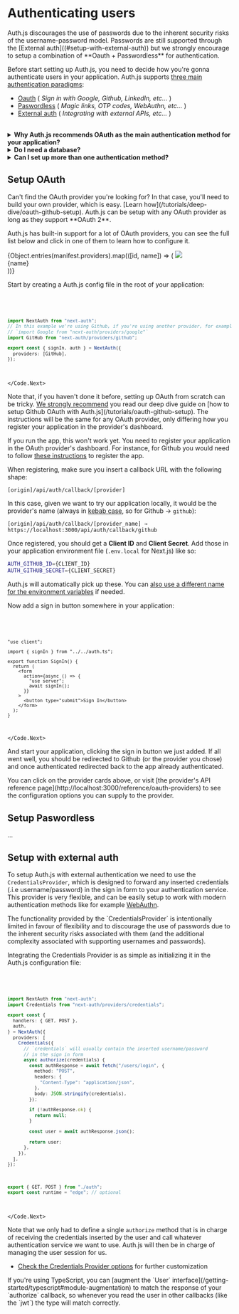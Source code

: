 
# Authenticating users

<Callout>
  Auth.js discourages the use of passwords due to the inherent security risks of
  the username-password model. Passwords are still supported through the
  [External auth]((#setup-with-external-auth)) but we strongly encourage to
  setup a combination of **Oauth + Passwordless** for authentication.
</Callout>

Before start setting up Auth.js, you need to decide how you're gonna authenticate users in your application. Auth.js supports <u>three main authentication paradigms</u>:

- [Oauth](#setup-oauth) ( _Sign in with Google, Github, LinkedIn, etc..._ )
- [Paswordless](#setup-paswordless) ( _Magic links, OTP codes, WebAuthn, etc..._ )
- [External auth](#setup-with-external-auth) ( _Integrating with external APIs, etc..._ )

<br />

<details>
<summary>
<b>Why Auth.js recommends OAuth as the main authentication method for your application?</b>
</summary>

OAuth providers spend significant amounts of money, time, and engineering effort to build abuse detection ( _bot-protection, rate-limiting_ ), password management ( _password reset, credential stuffing, rotation_ ), data security ( _encryption/salting, strength validation_ ), and much more. It is likely that your application would benefit from leveraging these battle-tested solutions rather than try to rebuild them from scratch.

</details>
<details>
<summary>
<b>Do I need a database?</b>
</summary>

Auth.js by default uses [JSON Web Tokens](https://jwt.io/) for saving the user's session so you don't need to setup a database for authenticating users ( _all our JWT tokens are encrypted by default with A256GCM_ ). However, if you want to set up a database, you can use one of our official database adapters or create your own. The database will be used <u>to persist the user's session</u>. You can force the usage of JWT when using a database through the configuration options.

</details>
<details>
<summary>
<b>Can I set up more than one authentication method?</b>
</summary>

OAuth providers spend significant amounts of money, time, and engineering effort to build abuse detection ( _bot-protection, rate-limiting_ ), password management ( _password reset, credential stuffing, rotation_ ), data security ( _encryption/salting, strength validation_ ), and much more. It is likely that your application would benefit from leveraging these battle-tested solutions rather than try to rebuild them from scratch.

</details>

## Setup OAuth

<Callout type="info">
  Can't find the OAuth provider you're looking for? In that case, you'll need to
  build your own provider, which is easy. [Learn
  how](/tutorials/deep-dive/oauth-github-setup). Auth.js can be setup with any
  OAuth provider as long as they support **OAuth 2**.
</Callout>

Auth.js has built-in support for a lot of OAuth providers, you can see the full list below and click in one of them to learn how to configure it.

<ListDisclosure limit={8}>
  {Object.entries(manifest.providers).map(([id, name]) => (
    <Link
      href={`/reference/oauth-providers/${id}`}
      key={name}
      className="p-4 border border-solid border-slate-200 rounded-lg flex flex-col items-center justify-between w-36 shadow-lg h-32"
    >
      <img src={`/img/providers/${id}.svg`} className="w-11 mt-2" />
      <div class="text-sm text-center">{name}</div>
    </Link>
  ))}
</ListDisclosure>

Start by creating a Auth.js config file in the root of your application:

<Code>
<Code.Next>

```ts filename="./auth.ts"
import NextAuth from "next-auth";
// In this example we're using Github, if you're using another provider, for example, like Google, it'll be:
// `import Google from "next-auth/providers/google"`
import GitHub from "next-auth/providers/github";

export const { signIn, auth } = NextAuth({
  providers: [GitHub],
});
```

</Code.Next>
</Code>

<Callout type="warning">
  Note that, if you haven't done it before, setting up OAuth from scratch can be
  tricky. <u>We strongly recommend</u> you read our deep dive guide on [how to
  setup Github OAuth with Auth.js](/tutorials/oauth-github-setup). The
  instructions will be the same for any OAuth provider, only differing how you
  register your application in the provider's dashboard.
</Callout>

If you run the app, this won't work yet. You need to register your application in the OAuth provider's dashboard. For instance, for Github you would need to follow [these instructions](https://docs.github.com/en/apps/oauth-apps/building-oauth-apps/creating-an-oauth-app) to register the app.

When registering, make sure you insert a callback URL with the following shape:

```
[origin]/api/auth/callback/[provider]
```

In this case, given we want to try our application locally, it would be the provider's name (always in [kebab case](https://www.theserverside.com/definition/Kebab-case), so for Github → `github`):

```
[origin]/api/auth/callback/[provider_name] → https://localhost:3000/api/auth/callback/github
```

Once registered, you should get a **Client ID** and **Client Secret**. Add those in your application environment file (`.env.local` for Next.js) like so:

```bash filename=".env.local"
AUTH_GITHUB_ID={CLIENT_ID}
AUTH_GITHUB_SECRET={CLIENT_SECRET}
```

Auth.js will automatically pick up these. You can [also use a different name for the environment variables](/concepts/environment-variables#oauth-variables) if needed.

Now add a sign in button somewhere in your application:

<Code>
<Code.Next>

```tsx filename="./components/sign-in.tsx"
"use client";

import { signIn } from "../../auth.ts";

export function SignIn() {
  return (
    <form
      action={async () => {
        "use server";
        await signIn();
      }}
    >
      <button type="submit">Sign In</button>
    </form>
  );
}
```

</Code.Next>
</Code>

And start your application, clicking the sign in button we just added. If all went well, you should be redirected to Github (or the provider you chose) and once authenticated redirected back to the app already authenticated.

<Callout type="info">
  You can click on the provider cards above, or visit [the provider's API
  reference page](http://localhost:3000/reference/oauth-providers) to see the
  configuration options you can supply to the provider.
</Callout>

## Setup Paswordless

...

## Setup with external auth

To setup Auth.js with external authentication we need to use the `CredentialsProvider`, which is designed to forward any inserted credentials (.i.e username/password) in the sign in form to your authentication service. This provider is very flexible, and can be easily setup to work with modern authentication methods like for example [WebAuthn](https://webauthn.io/).

<Callout type="warning">
  The functionality provided by the `CredentialsProvider` is intentionally
  limited in favour of flexibility and to discourage the use of passwords due to
  the inherent security risks associated with them (and the additional
  complexity associated with supporting usernames and passwords).
</Callout>

Integrating the Credentials Provider is as simple as initializing it in the Auth.js configuration file:

<Code>
<Code.Next>

```ts filename="./auth.ts"
import NextAuth from "next-auth";
import Credentials from "next-auth/providers/credentials";

export const {
  handlers: { GET, POST },
  auth,
} = NextAuth({
  providers: [
    Credentials({
      // `credentials` will usually contain the inserted username/password
      // in the sign in form
      async authorize(credentials) {
        const authResponse = await fetch("/users/login", {
          method: "POST",
          headers: {
            "Content-Type": "application/json",
          },
          body: JSON.stringify(credentials),
        });

        if (!authResponse.ok) {
          return null;
        }

        const user = await authResponse.json();

        return user;
      },
    }),
  ],
});
```

```ts filename="app/api/auth/[...nextauth]/route.ts"
export { GET, POST } from "./auth";
export const runtime = "edge"; // optional
```

</Code.Next>
</Code>

Note that we only had to define a single `authorize` method that is in charge of receiving the credentials inserted by the user and call whatever authentication service we want to use. Auth.js will then be in charge of managing the user session for us.

- [Check the Credentials Provider options](/reference/core/providers/credentials) for further customization

<Callout type="info">
  If you're using TypeScript, you can [augment the `User`
  interface](/getting-started/typescript#module-augmentation) to match the
  response of your `authorize` callback, so whenever you read the user in other
  callbacks (like the `jwt`) the type will match correctly.
</Callout>
